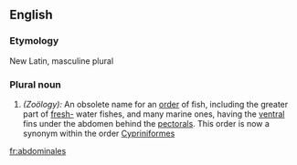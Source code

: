 ==English==

===Etymology===
New Latin, masculine plural 
===Plural noun===
#''(Zoölogy):'' An obsolete name for an [[order]] of fish, including the greater part of [[fresh-]] water fishes, and many marine ones, having the [[ventral]] fins under the abdomen behind the [[pectoral]]s.  This order is now a synonym within the order [[Cypriniformes]]

[[fr:abdominales]]